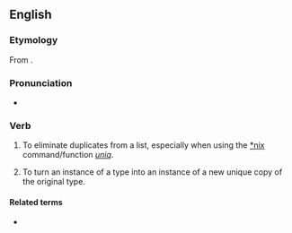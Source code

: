 ==English==

===Etymology===
From {{af|en|unique|-ify}}.

===Pronunciation===
* {{audio|en|en-uk-uniquify.ogg|Audio (UK)}}

===Verb===
{{en-verb|uniquifies|uniquifying|uniquified}}

# {{lb|en|computing}} To eliminate duplicates from a list, especially when using the [[*nix]] command/function ''[[w:uniq|uniq]]''.
# {{lb|en|computing}} To turn an instance of a type into an instance of a new unique copy of the original type.

====Related terms====
* {{l|en|uniquification}}